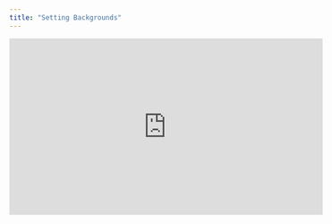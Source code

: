 ```yaml
---
title: "Setting Backgrounds"
---
```


<iframe width="560" height="315" src="https://www.youtube.com/embed/K4TOrB7at0Y?si=9Zv-qKB5s_DnEfOx" title="YouTube video player" frameborder="0" allow="accelerometer; autoplay; clipboard-write; encrypted-media; gyroscope; picture-in-picture; web-share" referrerpolicy="strict-origin-when-cross-origin" allowfullscreen />

This guide will walk you through the process of adding a background in Trupeer. Now you can customize the background using pre-existing images or by uploading your own. Additionally, you can adjust padding settings to refine the final appearance to your preference.

### Step 1: Accessing the Visuals Menu

Find the ‘Add Background’ option and toggle it on.

![/images/DemoImage.png\+\_existingInIndexedDbMintlify](/images/DemoImage.png)